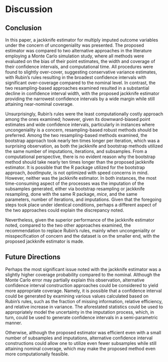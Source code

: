 # Discussion 

## Conclusion

In this paper, a jackknife estimator for multiply imputed outcome variables under the concern of uncongeniality was presented. The proposed estimator was compared to two alternative approaches in the literature employing a Monte Carlo simulation study, where all methods were evaluated on the bias of their point estimates, the width and coverage of their confidence intervals, and computational time. All procedures were found to slightly over-cover, suggesting conservative variance estimates, with Rubin's rules resulting in the broadest confidence intervals with significant over-coverage compared to the nominal level. In contrast, the two resampling-based approaches examined resulted in a substantial decline in confidence interval width, with the proposed jackknife estimator providing the narrowest confidence intervals by a wide margin while still attaining near-nominal coverage. 

Unsurprisingly, Rubin's rules were the least computationally costly approach among the ones examined; however, given its downward-biased point estimates and wide confidence intervals, particularly in instances where uncongeniality is a concern, resampling-based robust methods should be preferred. Among the two resampling-based methods examined, the bootstrap approach took nearly ten times longer per iteration, which was a surprising observation, as both the jackknife and bootstrap methods utilized the same number of imputations, iterations, and subsamples. From a computational perspective, there is no evident reason why the bootstrap method should take nearly ten times longer than the proposed jackknife estimator. It is possible that the R package utilized for the bootstrap approach, *bootImpute*, is not optimized with speed concerns in mind. However, neither was the jackknife estimator. In both instances, the most time-consuming aspect of the processes was the imputation of the subsamples generated, either via bootstrap resampling or jackknife resampling, done with the same R package, *mice*, and the same parameters, number of iterations, and imputations. Given that the foregoing steps took place under identical conditions, perhaps a different aspect of the two approaches could explain the discrepancy noted. 

Nevertheless, given the superior performance of the jackknife estimator noted, compared to the two other approaches examined, the recommendation to replace Rubin's rules, mainly when uncongeniality or misspecification of concern and the dataset is on the smaller end, with the proposed jackknife estimator is made. 

## Future Directions

Perhaps the most significant issue noted with the jackknife estimator was a slightly higher coverage probability compared to the nominal. Although the Monte Carlo error may partially explain this observation, alternative confidence interval construction approaches could be considered to yield more appropriate coverage. Namely, it is possible that a confidence interval could be generated by examining various values calculated based on Rubin's rules, such as the fraction of missing information, relative efficiency, and relative increase in variance. The aforestated statistics could be used to appropriately model the uncertainty in the imputation process, which, in turn, could be used to generate confidence intervals in a semi-parametric manner. 

Otherwise, although the proposed estimator was efficient even with a small number of subsamples and imputations, alternative confidence interval constructions could allow one to utilize even fewer subsamples while still attaining nominal coverage, which may make the proposed method even more computationally feasible. 